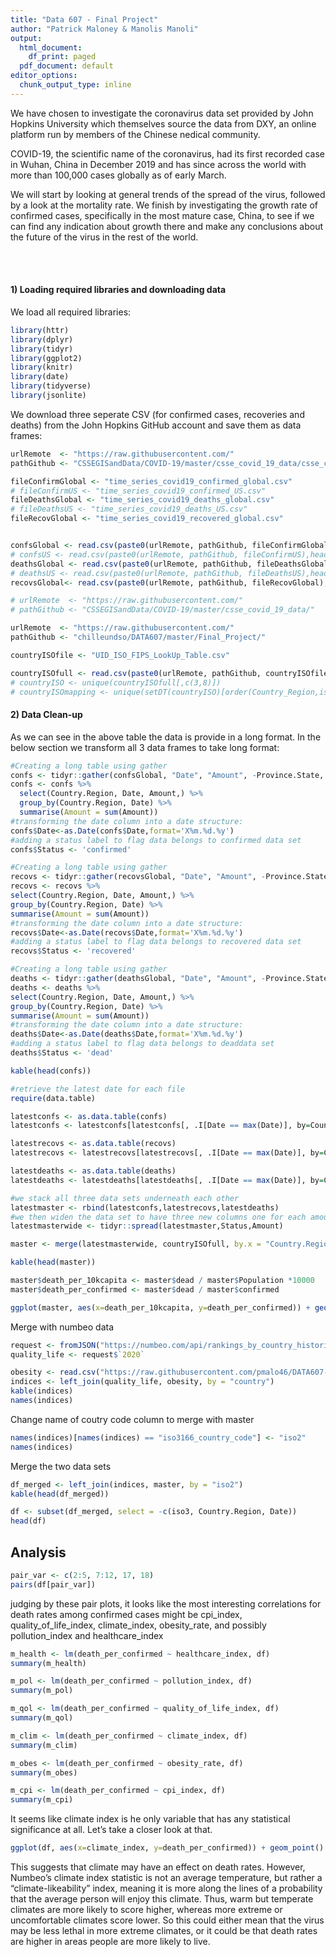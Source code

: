 ---
title: "Data 607 - Final Project"
author: "Patrick Maloney & Manolis Manoli"
output:
  html_document:
    df_print: paged
  pdf_document: default
editor_options: 
  chunk_output_type: inline
---


We have chosen to investigate the coronavirus data set provided by John Hopkins University which themselves source the data from DXY, an online platform run by members of the Chinese nedical community.

COVID-19, the scientific name of the coronavirus, had its first recorded case in Wuhan, China in December 2019 and has since across the world with more than 100,000 cases globally as of early March.

We will start by looking at general trends of the spread of the virus, followed by a look at the mortality rate. We finish by investigating the growth rate of confirmed cases, specifically in the most mature case, China, to see if we can find any indication about growth there and make any conclusions about the future of the virus in the rest of the world.

  <br>
  <br>
   
#### 1) Loading required libraries and downloading data

We load all required libraries:

```{r load_libraries, eval=TRUE, results='hide',message=F}
library(httr)
library(dplyr)
library(tidyr)
library(ggplot2)
library(knitr)
library(date)
library(tidyverse)
library(jsonlite)
```

We download three seperate CSV (for confirmed cases, recoveries and deaths) from the John Hopkins GitHub account and save them as data frames:

```{r data_download,eval=TRUE}

urlRemote  <- "https://raw.githubusercontent.com/"
pathGithub <- "CSSEGISandData/COVID-19/master/csse_covid_19_data/csse_covid_19_time_series/"

fileConfirmGlobal <- "time_series_covid19_confirmed_global.csv"
# fileConfirmUS <- "time_series_covid19_confirmed_US.csv"
fileDeathsGlobal <- "time_series_covid19_deaths_global.csv"
# fileDeathsUS <- "time_series_covid19_deaths_US.csv"
fileRecovGlobal <- "time_series_covid19_recovered_global.csv"


confsGlobal <- read.csv(paste0(urlRemote, pathGithub, fileConfirmGlobal),header = TRUE)
# confsUS <- read.csv(paste0(urlRemote, pathGithub, fileConfirmUS),header = TRUE)
deathsGlobal <- read.csv(paste0(urlRemote, pathGithub, fileDeathsGlobal),header = TRUE)
# deathsUS <- read.csv(paste0(urlRemote, pathGithub, fileDeathsUS),header = TRUE)
recovsGlobal<- read.csv(paste0(urlRemote, pathGithub, fileRecovGlobal),header = TRUE)
```


```{r data_download_countryISO,eval=TRUE}

# urlRemote  <- "https://raw.githubusercontent.com/"
# pathGithub <- "CSSEGISandData/COVID-19/master/csse_covid_19_data/"

urlRemote  <- "https://raw.githubusercontent.com/"
pathGithub <- "chilleundso/DATA607/master/Final_Project/"

countryISOfile <- "UID_ISO_FIPS_LookUp_Table.csv"

countryISOfull <- read.csv(paste0(urlRemote, pathGithub, countryISOfile),header = TRUE)
# countryISO <- unique(countryISOfull[,c(3,8)])
# countryISOmapping <- unique(setDT(countryISO)[order(Country_Region,iso3)], by = "Country_Region")
```



#### 2) Data Clean-up

As we can see in the above table the data is provide in a long format. In the below section we transform all 3 data frames to take long format:

```{r create3tables,eval=TRUE}
#Creating a long table using gather
confs <- tidyr::gather(confsGlobal, "Date", "Amount", -Province.State, -Country.Region, -Lat, -Long)
confs <- confs %>%
  select(Country.Region, Date, Amount,) %>%
  group_by(Country.Region, Date) %>%
  summarise(Amount = sum(Amount))
#transforming the date column into a date structure:
confs$Date<-as.Date(confs$Date,format='X%m.%d.%y')
#adding a status label to flag data belongs to confirmed data set
confs$Status <- 'confirmed'

#Creating a long table using gather
recovs <- tidyr::gather(recovsGlobal, "Date", "Amount", -Province.State, -Country.Region, -Lat, -Long)
recovs <- recovs %>%
select(Country.Region, Date, Amount,) %>%
group_by(Country.Region, Date) %>%
summarise(Amount = sum(Amount))
#transforming the date column into a date structure:
recovs$Date<-as.Date(recovs$Date,format='X%m.%d.%y')
#adding a status label to flag data belongs to recovered data set
recovs$Status <- 'recovered'

#Creating a long table using gather
deaths <- tidyr::gather(deathsGlobal, "Date", "Amount", -Province.State, -Country.Region, -Lat, -Long)
deaths <- deaths %>%
select(Country.Region, Date, Amount,) %>%
group_by(Country.Region, Date) %>%
summarise(Amount = sum(Amount))
#transforming the date column into a date structure:
deaths$Date<-as.Date(deaths$Date,format='X%m.%d.%y')
#adding a status label to flag data belongs to deaddata set
deaths$Status <- 'dead'

kable(head(confs))
```

```{r latest_per_country,eval=TRUE}
#retrieve the latest date for each file
require(data.table)

latestconfs <- as.data.table(confs)
latestconfs <- latestconfs[latestconfs[, .I[Date == max(Date)], by=Country.Region]$V1]

latestrecovs <- as.data.table(recovs)
latestrecovs <- latestrecovs[latestrecovs[, .I[Date == max(Date)], by=Country.Region]$V1]

latestdeaths <- as.data.table(deaths)
latestdeaths <- latestdeaths[latestdeaths[, .I[Date == max(Date)], by=Country.Region]$V1]

```

```{r combine_latest_in_master,eval=TRUE}
#we stack all three data sets underneath each other
latestmaster <- rbind(latestconfs,latestrecovs,latestdeaths)
#we then widen the data set to have three new columns one for each amount of confirmed, recovered and dead cases:
latestmasterwide <- tidyr::spread(latestmaster,Status,Amount)

```



```{r add_ISO_master, echo=TRUE}
master <- merge(latestmasterwide, countryISOfull, by.x = "Country.Region", by.y = "Combined_Key",all.x = TRUE)

kable(head(master))
```

```{r add_measures}
master$death_per_10kcapita <- master$dead / master$Population *10000
master$death_per_confirmed <- master$dead / master$confirmed
```

```{r scatter,eval=TRUE}
ggplot(master, aes(x=death_per_10kcapita, y=death_per_confirmed)) + geom_point()
```

Merge with numbeo data
```{r}

request <- fromJSON("https://numbeo.com/api/rankings_by_country_historical?api_key=x2mmjp3a6651i3&section=12")
quality_life <- request$`2020`

obesity <- read.csv("https://raw.githubusercontent.com/pmalo46/DATA607-1/master/Final_Project/obesity.csv")
indices <- left_join(quality_life, obesity, by = "country")
kable(indices)
names(indices)
```
Change name of coutry code column to merge with master
```{r}
names(indices)[names(indices) == "iso3166_country_code"] <- "iso2"
names(indices)
```

Merge the two data sets
```{r}
df_merged <- left_join(indices, master, by = "iso2")
kable(head(df_merged))
```
```{r}
df <- subset(df_merged, select = -c(iso3, Country.Region, Date))
head(df)
```

## Analysis

```{r}
pair_var <- c(2:5, 7:12, 17, 18)
pairs(df[pair_var])
```

judging by these pair plots, it looks like the most interesting correlations for death rates among confirmed cases might be cpi_index, quality_of_life_index, climate_index, obesity_rate, and possibly pollution_index and healthcare_index

```{r}
m_health <- lm(death_per_confirmed ~ healthcare_index, df)
summary(m_health)

m_pol <- lm(death_per_confirmed ~ pollution_index, df)
summary(m_pol)

m_qol <- lm(death_per_confirmed ~ quality_of_life_index, df)
summary(m_qol)

m_clim <- lm(death_per_confirmed ~ climate_index, df)
summary(m_clim)

m_obes <- lm(death_per_confirmed ~ obesity_rate, df)
summary(m_obes)

m_cpi <- lm(death_per_confirmed ~ cpi_index, df)
summary(m_cpi)
```

It seems like climate index is he only variable that has any statistical significance at all. Let's take a closer look at that.

```{r}
ggplot(df, aes(x=climate_index, y=death_per_confirmed)) + geom_point() + geom_smooth(method = "lm", formula = y~x)

```

This suggests that climate may have an effect on death rates. However, Numbeo's climate index statistic is not an average temperature, but rather a "climate-likeability" index, meaning it is more along the lines of a probability that the average person will enjoy this climate.  Thus, warm but temperate climates are more likely to score higher, whereas more extreme or uncomfortable climates score lower.  So this could either mean that the virus may be less lethal in more extreme climates, or it could be that death rates are higher in areas people are more likely to live.

